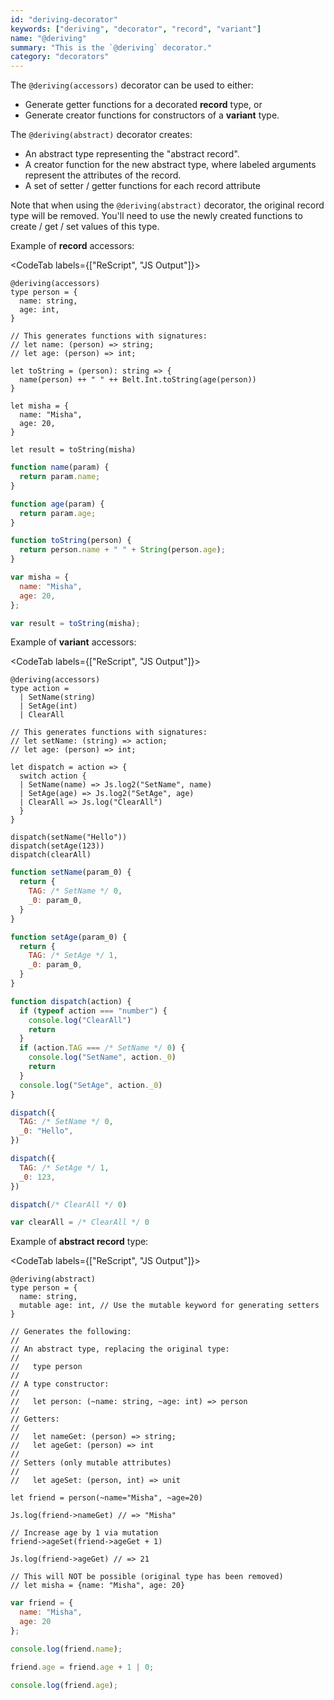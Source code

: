 ```yaml
---
id: "deriving-decorator"
keywords: ["deriving", "decorator", "record", "variant"]
name: "@deriving"
summary: "This is the `@deriving` decorator."
category: "decorators"
---
```


The `@deriving(accessors)` decorator can be used to either:

* Generate getter functions for a decorated **record** type, or 
* Generate creator functions for constructors of a **variant** type.

The `@deriving(abstract)` decorator creates:

* An abstract type representing the "abstract record".
* A creator function for the new abstract type, where labeled arguments represent the attributes of the record.
* A set of setter / getter functions for each record attribute

Note that when using the `@deriving(abstract)` decorator, the original record type will be removed.
You'll need to use the newly created functions to create / get / set values of this type.

Example of **record** accessors:

<CodeTab labels={["ReScript", "JS Output"]}>

```re
@deriving(accessors)
type person = {
  name: string,
  age: int,
}

// This generates functions with signatures:
// let name: (person) => string;
// let age: (person) => int;

let toString = (person): string => {
  name(person) ++ " " ++ Belt.Int.toString(age(person))
}

let misha = {
  name: "Misha",
  age: 20,
}

let result = toString(misha)
```

```js
function name(param) {
  return param.name;
}

function age(param) {
  return param.age;
}

function toString(person) {
  return person.name + " " + String(person.age);
}

var misha = {
  name: "Misha",
  age: 20,
};

var result = toString(misha);
```

</CodeTab>

Example of **variant** accessors:

<CodeTab labels={["ReScript", "JS Output"]}>

```re
@deriving(accessors)
type action =
  | SetName(string)
  | SetAge(int)
  | ClearAll

// This generates functions with signatures:
// let setName: (string) => action;
// let age: (person) => int;

let dispatch = action => {
  switch action {
  | SetName(name) => Js.log2("SetName", name)
  | SetAge(age) => Js.log2("SetAge", age)
  | ClearAll => Js.log("ClearAll")
  }
}

dispatch(setName("Hello"))
dispatch(setAge(123))
dispatch(clearAll)
```

```js
function setName(param_0) {
  return {
    TAG: /* SetName */ 0,
    _0: param_0,
  }
}

function setAge(param_0) {
  return {
    TAG: /* SetAge */ 1,
    _0: param_0,
  }
}

function dispatch(action) {
  if (typeof action === "number") {
    console.log("ClearAll")
    return
  }
  if (action.TAG === /* SetName */ 0) {
    console.log("SetName", action._0)
    return
  }
  console.log("SetAge", action._0)
}

dispatch({
  TAG: /* SetName */ 0,
  _0: "Hello",
})

dispatch({
  TAG: /* SetAge */ 1,
  _0: 123,
})

dispatch(/* ClearAll */ 0)

var clearAll = /* ClearAll */ 0
```

</CodeTab>

Example of **abstract record** type:

<CodeTab labels={["ReScript", "JS Output"]}>

```re
@deriving(abstract)
type person = {
  name: string,
  mutable age: int, // Use the mutable keyword for generating setters
}

// Generates the following:
//
// An abstract type, replacing the original type:
//
//   type person
//
// A type constructor:
//
//   let person: (~name: string, ~age: int) => person
//
// Getters:
//
//   let nameGet: (person) => string;
//   let ageGet: (person) => int
//
// Setters (only mutable attributes)
//
//   let ageSet: (person, int) => unit

let friend = person(~name="Misha", ~age=20)

Js.log(friend->nameGet) // => "Misha"

// Increase age by 1 via mutation
friend->ageSet(friend->ageGet + 1)

Js.log(friend->ageGet) // => 21

// This will NOT be possible (original type has been removed)
// let misha = {name: "Misha", age: 20}

```

```js
var friend = {
  name: "Misha",
  age: 20
};

console.log(friend.name);

friend.age = friend.age + 1 | 0;

console.log(friend.age);
```

</CodeTab>
